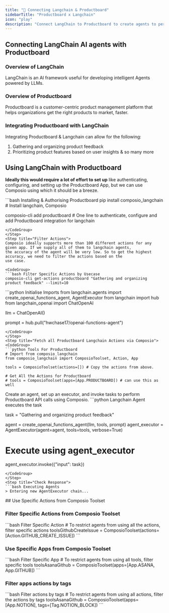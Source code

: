 ```yaml
---
title: "🚀 Connecting Langchain & Productboard"
sidebarTitle: "Productboard x Langchain"
icon: "play"
description: "Connect LangChain to Productboard to create agents to perform tasks using natural language"
---
```


## Connecting LangChain AI agents with Productboard

### Overview of LangChain

LangChain is an AI framework useful for developing intelligent Agents powered by LLMs.

### Overview of Productboard

Productboard is a customer-centric product management platform that helps organizations get the right products to market, faster.

### Integrating Productboard with LangChain

Integrating Productboard & Langchain can allow for the following:

1. Gathering and organizing product feedback
2. Prioritizing product features based on user insights
& so many more

## Using LangChain with Productboard

<Steps>
<Step title="Setting Up the Environment">

**Ideally this would require a lot of effort to set up** like authenticating, configuring, and setting up the Productboard App, but we can use Composio using which it should be a breeze.

<CodeGroup>
```bash Installing & Authorising Productboard
pip install composio_langchain # Install langchain, Composio 

composio-cli add productboard # One line to authenticate, configure and add Productboard integration for langchain
```
</CodeGroup>
</Step>
<Step title="Filter Actions">
Composio ideally supports more than 100 different actions for any given app. If we supply all of them to langchain agents, 
the accuracy of the agent will be very low. So to get the highest accuracy, we need to filter the actions based on the 
use case.

<CodeGroup>
```bash Filter Specific Actions by Usecase
composio-cli get-actions productboard "Gathering and organizing product feedback" --limit=10
```
</CodeGroup>

</Step>
<Step title="Import Base Packages">

<CodeGroup>
```python Initialise Imports
from langchain.agents import create_openai_functions_agent, AgentExecutor
from langchain import hub
from langchain_openai import ChatOpenAI


llm = ChatOpenAI()

prompt = hub.pull("hwchase17/openai-functions-agent")
```
</CodeGroup>
</Step>
<Step title="Fetch all Productboard Langchain Actions via Composio">
<CodeGroup>
```python Tools For Productboard
# Import from composio_langchain
from composio_langchain import ComposioToolset, Action, App

tools = ComposioToolset(actions=[]) # Copy the actions from above. 

# Get All the Actions for Productboard
# tools = ComposioToolset(apps=[App.PRODUCTBOARD]) # can use this as well
```
</CodeGroup>
</Step>
<Step title="Execute the Agent">
Create an agent, set up an executor, and invoke tasks to perform Productboard API calls using Composio. 
<CodeGroup>
```python Langchain Agent executes the task

task = "Gathering and organizing product feedback"

agent = create_openai_functions_agent(llm, tools, prompt)
agent_executor = AgentExecutor(agent=agent, tools=tools, verbose=True)

# Execute using agent_executor
agent_executor.invoke({"input": task})
```
</CodeGroup>
</Step>
<Step title="Check Response">
```bash Executing Agents
> Entering new AgentExecutor chain...
```
</Step>
</Steps>
## Use Specific Actions from Composio Toolset

### Filter Specific Actions from Composio Toolset

<CodeGroup>
```bash Filter Specific Action
# To restrict agents from using all the actions, filter specific actions
toolsGithubCreateIssue = ComposioToolset(actions=[Action.GITHUB_CREATE_ISSUE])
```
</CodeGroup>

### Use Specific Apps from Composio Toolset
<CodeGroup>
```bash Filter Specific App
# To restrict agents from using all tools, filter specific tools
toolsAsanaGithub = ComposioToolset(apps=[App.ASANA, App.GITHUB])
```
</CodeGroup>

### Filter apps actions by tags 
<CodeGroup>
```bash Filter actions by tags
# To restrict agents from using all actions, filter the actions by tags
toolsAsanaGithub = ComposioToolset(apps=[App.NOTION], tags=[Tag.NOTION_BLOCK])
```
</CodeGroup>

